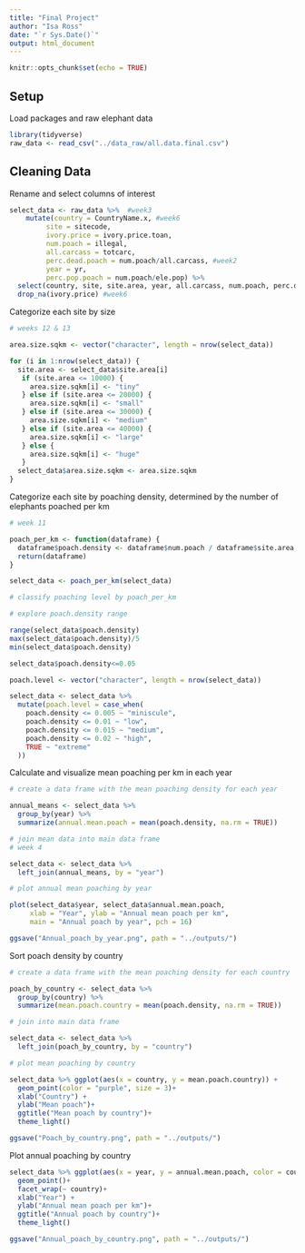 ```yaml
---
title: "Final Project"
author: "Isa Ross"
date: "`r Sys.Date()`"
output: html_document
---
```


```r
knitr::opts_chunk$set(echo = TRUE)
```

## Setup

Load packages and raw elephant data

```r
library(tidyverse)
raw_data <- read_csv("../data_raw/all.data.final.csv")
```

## Cleaning Data

Rename and select columns of interest

```r
select_data <- raw_data %>%  #week3
    mutate(country = CountryName.x, #week6
         site = sitecode,
         ivory.price = ivory.price.toan, 
         num.poach = illegal,
         all.carcass = totcarc,
         perc.dead.poach = num.poach/all.carcass, #week2
         year = yr,
         perc.pop.poach = num.poach/ele.pop) %>% 
  select(country, site, site.area, year, all.carcass, num.poach, perc.dead.poach, perc.pop.poach, ele.pop, ele.density, ivory.price) %>% 
  drop_na(ivory.price) #week6
```

Categorize each site by size

```r
# weeks 12 & 13

area.size.sqkm <- vector("character", length = nrow(select_data))

for (i in 1:nrow(select_data)) {
  site.area <- select_data$site.area[i]
   if (site.area <= 10000) {
     area.size.sqkm[i] <- "tiny"
   } else if (site.area <= 20000) {
     area.size.sqkm[i] <- "small"
   } else if (site.area <= 30000) {
     area.size.sqkm[i] <- "medium"
   } else if (site.area <= 40000) {
     area.size.sqkm[i] <- "large"
   } else {
     area.size.sqkm[i] <- "huge"
   } 
  select_data$area.size.sqkm <- area.size.sqkm
}
```

Categorize each site by poaching density, determined by the number of elephants poached per km

```r
# week 11

poach_per_km <- function(dataframe) {
  dataframe$poach.density <- dataframe$num.poach / dataframe$site.area
  return(dataframe)
}

select_data <- poach_per_km(select_data)

# classify poaching level by poach_per_km

# explore poach.density range

range(select_data$poach.density)
max(select_data$poach.density)/5
min(select_data$poach.density)

select_data$poach.density<=0.05

poach.level <- vector("character", length = nrow(select_data))

select_data <- select_data %>% 
  mutate(poach.level = case_when(
    poach.density <= 0.005 ~ "miniscule",
    poach.density <= 0.01 ~ "low",
    poach.density <= 0.015 ~ "medium",
    poach.density <= 0.02 ~ "high",
    TRUE ~ "extreme"
  ))
```

Calculate and visualize mean poaching per km in each year

```r
# create a data frame with the mean poaching density for each year

annual_means <- select_data %>% 
  group_by(year) %>% 
  summarize(annual.mean.poach = mean(poach.density, na.rm = TRUE))

# join mean data into main data frame
# week 4

select_data <- select_data %>% 
  left_join(annual_means, by = "year")

# plot annual mean poaching by year

plot(select_data$year, select_data$annual.mean.poach,
     xlab = "Year", ylab = "Annual mean poach per km", 
     main = "Annual poach by year", pch = 16)

ggsave("Annual_poach_by_year.png", path = "../outputs/")
```

Sort poach density by country

```r
# create a data frame with the mean poaching density for each country

poach_by_country <- select_data %>% 
  group_by(country) %>% 
  summarize(mean.poach.country = mean(poach.density, na.rm = TRUE))

# join into main data frame

select_data <- select_data %>% 
  left_join(poach_by_country, by = "country")

# plot mean poaching by country

select_data %>% ggplot(aes(x = country, y = mean.poach.country)) +
  geom_point(color = "purple", size = 3)+
  xlab("Country") +
  ylab("Mean poach")+
  ggtitle("Mean poach by country")+
  theme_light()

ggsave("Poach_by_country.png", path = "../outputs/")
```

Plot annual poaching by country

```r
select_data %>% ggplot(aes(x = year, y = annual.mean.poach, color = country)) +
  geom_point()+
  facet_wrap(~ country)+
  xlab("Year") +
  ylab("Annual mean poach per km")+
  ggtitle("Annual poach by country")+
  theme_light()

ggsave("Annual_poach_by_country.png", path = "../outputs/")
```
